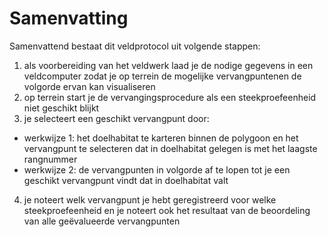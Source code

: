 # Samenvatting

<!--
Een samenvattende opsomming van de te volgen stappen. Gebruik eventueel een stroomschema indien dit het protocol kan verduidelijken.
-->

Samenvattend bestaat dit veldprotocol uit volgende stappen:

1. als voorbereiding van het veldwerk laad je de nodige gegevens in een veldcomputer zodat je op terrein de mogelijke vervangpuntenen de volgorde ervan kan visualiseren
2. op terrein start je de vervangingsprocedure als een steekproefeenheid niet geschikt blijkt
3. je selecteert een geschikt vervangpunt door:
  + werkwijze 1: het doelhabitat te karteren binnen de polygoon en het vervangpunt te selecteren dat in doelhabitat gelegen is met het laagste rangnummer
  + werkwijze 2: de vervangpunten in volgorde af te lopen tot je een geschikt vervangpunt vindt dat in doelhabitat valt
4. je noteert welk vervangpunt je hebt geregistreerd voor welke steekproefeenheid en je noteert ook het resultaat van de beoordeling van alle geëvalueerde vervangpunten

